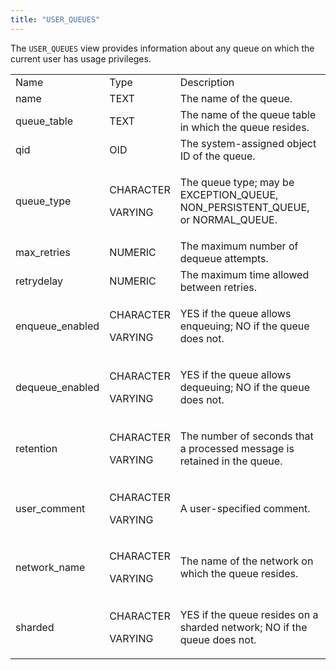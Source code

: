 ```yaml
---
title: "USER_QUEUES"
---
```


<div id="user_queues" class="registered_link"></div>


The `USER_QUEUES` view provides information about any queue on which the current user has usage privileges.

<table>
<tbody>
<tr class="odd">
<td>Name</td>
<td>Type</td>
<td>Description</td>
</tr>
<tr class="even">
<td>name</td>
<td>TEXT</td>
<td>The name of the queue.</td>
</tr>
<tr class="odd">
<td>queue_table</td>
<td>TEXT</td>
<td>The name of the queue table in which the queue resides.</td>
</tr>
<tr class="even">
<td>qid</td>
<td>OID</td>
<td>The system-assigned object ID of the queue.</td>
</tr>
<tr class="odd">
<td><p>queue_type</p></td>
<td><p>CHARACTER</p>
<p>VARYING</p></td>
<td><p>The queue type; may be EXCEPTION_QUEUE, NON_PERSISTENT_QUEUE, or NORMAL_QUEUE.</p></td>
</tr>
<tr class="even">
<td>max_retries</td>
<td>NUMERIC</td>
<td>The maximum number of dequeue attempts.</td>
</tr>
<tr class="odd">
<td>retrydelay</td>
<td>NUMERIC</td>
<td>The maximum time allowed between retries.</td>
</tr>
<tr class="even">
<td><p>enqueue_enabled</p></td>
<td><p>CHARACTER</p>
<p>VARYING</p></td>
<td><p>YES if the queue allows enqueuing; NO if the queue does not.</p></td>
</tr>
<tr class="odd">
<td><p>dequeue_enabled</p></td>
<td><p>CHARACTER</p>
<p>VARYING</p></td>
<td><p>YES if the queue allows dequeuing; NO if the queue does not.</p></td>
</tr>
<tr class="even">
<td><p>retention</p></td>
<td><p>CHARACTER</p>
<p>VARYING</p></td>
<td><p>The number of seconds that a processed message is retained in the queue.</p></td>
</tr>
<tr class="odd">
<td><p>user_comment</p></td>
<td><p>CHARACTER</p>
<p>VARYING</p></td>
<td><p>A user-specified comment.</p></td>
</tr>
<tr class="even">
<td><p>network_name</p></td>
<td><p>CHARACTER</p>
<p>VARYING</p></td>
<td><p>The name of the network on which the queue resides.</p></td>
</tr>
<tr class="odd">
<td><p>sharded</p></td>
<td><p>CHARACTER</p>
<p>VARYING</p></td>
<td><p>YES if the queue resides on a sharded network; NO if the queue does not.</p></td>
</tr>
</tbody>
</table>
